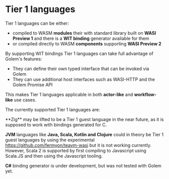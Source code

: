 
# Tier 1 languages

Tier 1 languages can be either:

- compiled to WASM **modules** their with standard library built on **WASI Preview 1** and there is a **WIT binding** generator available for them
- or compiled directly to WASM **components** supporting **WASI Preview 2**

By supporting WIT bindings Tier 1 languages can take full advantage of Golem's features:

- They can define their own typed interface that can be invoked via Golem
- They can use additional host interfaces such as WASI-HTTP and the Golem Promise API

This makes Tier 1 languages applicable in both **actor-like** and **workflow-like** use cases.

The currently supported Tier 1 languages are:

<Cards>
  <Card title="Rust" href="/docs/building-templates/tier-1/rust" />
  <Card title="Go" href="/docs/building-templates/tier-1/go" />
  <Card title="Go" href="/docs/building-templates/tier-1/c" />
  <Card title="Python" href="/docs/building-templates/tier-1/python" />
  <Card title="Javascript" href="/docs/building-templates/tier-1/javascript" />
  <Card title="Scala (through Scala.js)" href="/docs/building-templates/tier-1/scala" />
</Cards>

<Callout>
 **Zig** may be lifted to be a Tier 1 guest language in the near future, as it is supposed to work with bindings generated for C.

**JVM** languages like **Java, Scala, Kotlin and Clojure** could in theory be Tier 1 guest languages by using the experimental https://github.com/fermyon/teavm-wasi but it is not working currently. However,
Scala 2 is supported by first compiling to Javascript using Scala.JS and then using the Javascript tooling.

**C#** binding generator is under development, but was not tested with Golem yet.

</Callout>
